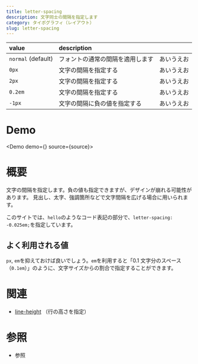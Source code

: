 ```yaml
---
title: letter-spacing
description: 文字同士の間隔を指定します
category: タイポグラフィ（レイアウト）
slug: letter-spacing
---
```



| value              | description                      |                                                      |
| :----------------- | :------------------------------- | :--------------------------------------------------- |
| `normal` (default) | フォントの通常の間隔を適用します | <span className="tracking-[normal">あいうえお</span> |
| `0px`              | 文字の間隔を指定する             | <span className="tracking-[0px]">あいうえお</span>   |
| `2px`              | 文字の間隔を指定する             | <span className="tracking-[2px]">あいうえお</span>   |
| `0.2em`            | 文字の間隔を指定する             | <span className="tracking-[0.2em]">あいうえお</span> |
| `-1px`             | 文字の間隔に負の値を指定する     | <span className="tracking-[-1px]">あいうえお</span>  |

# Demo

<Demo demo={<Preview />} source={source}>
  <Snippet />
</Demo>

# 概要

文字の間隔を指定します。負の値も指定できますが、デザインが崩れる可能性があります。
見出し、太字、強調箇所などで文字間隔を広げる場合に用いられます。

このサイトでは、`hello`のようなコード表記の部分で、`letter-spacing: -0.025em;`を指定しています。

## よく利用される値

`px`, `em`を抑えておけば良いでしょう。`em`を利用すると「0.1 文字分のスペース（`0.1em`）」のように、文字サイズからの割合で指定することができます。

# 関連

- [line-height](/line-height) <span className="text-sm">（行の高さを指定）</span>

# 参照

- 参照
